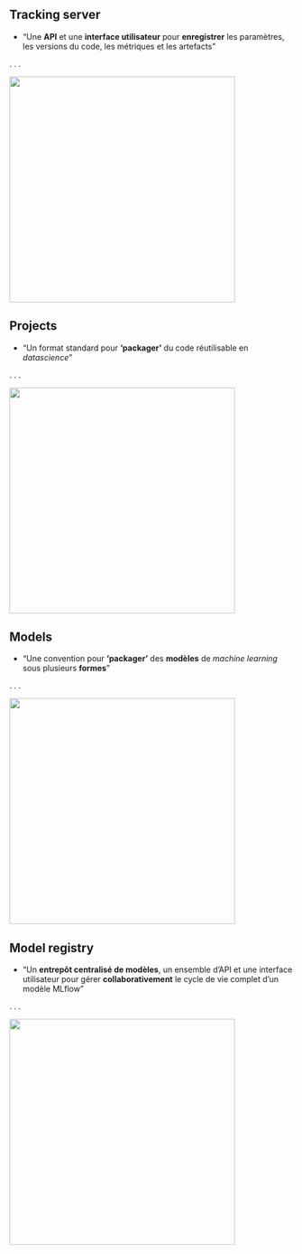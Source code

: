
## Tracking server

- "Une [**API**]{.orange} et une [**interface utilisateur**]{.orange} pour [**enregistrer**]{.orange} les paramètres, les versions du code, les métriques et les artefacts"

. . .

![](../img/mlflow-tracking.png){fig-align="center" height=400}

## Projects
- "Un format standard pour [**'packager'**]{.orange} du code réutilisable en *datascience*"

. . .

![](../img/mlflow-projects.png){fig-align="center" height=400}

## Models

- "Une convention pour [**'packager'**]{.orange} des [**modèles**]{.orange} de *machine learning* sous plusieurs [**formes**]{.orange}"

. . .

![](../img/mlflow-models.png){fig-align="center" height=400}

## Model registry

- "Un [**entrepôt centralisé de modèles**]{.orange}, un ensemble d'API et une interface utilisateur pour gérer [**collaborativement**]{.orange}  le cycle de vie complet d'un modèle MLflow"

. . .

![](../img/mlflow-model-registry.png){fig-align="center" height=400}
